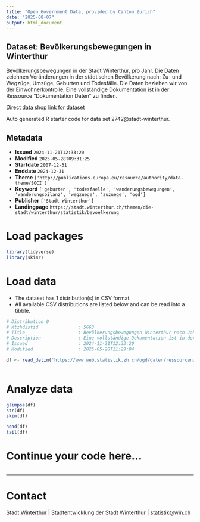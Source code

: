 ```yaml
---
title: "Open Government Data, provided by Canton Zurich"
date: "2025-08-07"
output: html_document
---
```


## Dataset: Bevölkerungsbewegungen in Winterthur

Bevölkerungsbewegungen in der Stadt Winterthur, pro Jahr. Die Daten zeichnen Veränderungen in der städtischen Bevölkerung nach: Zu- und Wegzüge, Umzüge, Geburten und Todesfälle. Die Daten beziehen wir von der Einwohnerkontrolle. Eine vollständige Dokumentation ist in der Ressource "Dokumentation Daten" zu finden.

[Direct data shop link for dataset](https://www.zh.ch/de/politik-staat/statistik-daten/datenkatalog.html#/datasets/2742@stadt-winterthur)

Auto generated R starter code for data set 2742@stadt-winterthur.

## Metadata

- **Issued** `2024-11-21T12:33:20`
- **Modified** `2025-05-28T09:31:25`
- **Startdate** `2007-12-31`
- **Enddate** `2024-12-31`
- **Theme** `['http://publications.europa.eu/resource/authority/data-theme/SOCI']`
- **Keyword** `['geburten', 'todesfaelle', 'wanderungsbewegungen', 'wanderungsbilanz', 'wegzuege', 'zuzuege', 'ogd']`
- **Publisher** `['Stadt Winterthur']`
- **Landingpage** `https://stadt.winterthur.ch/themen/die-stadt/winterthur/statistik/bevoelkerung`


# Load packages

```r

library(tidyverse)
library(skimr)

```

# Load data

-   The dataset has 1 distribution(s) in CSV format.
-   All available CSV distributions are listed below and can be read into a tibble.

```r

# Distribution 0
# Ktzhdistid               : 5663
# Title                    : Bevölkerungsbewegungen Winterthur nach Jahr
# Description              : Eine vollständige Dokumentation ist in der Ressource "Dokumentation Daten" zu finden.
# Issued                   : 2024-11-21T12:33:20
# Modified                 : 2025-05-28T11:29:04

df <- read_delim('https://www.web.statistik.zh.ch/ogd/daten/ressourcen/KTZH_00002742_00005663.csv')



```

# Analyze data

```r

glimpse(df)
str(df)
skim(df)

head(df)
tail(df)

```

# Continue your code here...

```r

```

------------------------------------------------------------------------

# Contact

Stadt Winterthur | Stadtentwicklung der Stadt Winterthur | statistik@win.ch
